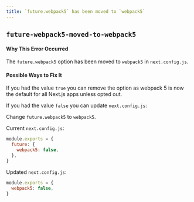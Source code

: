 ```yaml
---
title: `future.webpack5` has been moved to `webpack5`
---
```


## `future-webpack5-moved-to-webpack5`

#### Why This Error Occurred

The `future.webpack5` option has been moved to `webpack5` in `next.config.js`.

#### Possible Ways to Fix It

If you had the value `true` you can remove the option as webpack 5 is now the default for all Next.js apps unless opted out.

If you had the value `false` you can update `next.config.js`:

Change `future.webpack5` to `webpack5`.

Current `next.config.js`:

```js filename="next.config.js"
module.exports = {
  future: {
    webpack5: false,
  },
}
```

Updated `next.config.js`:

```js filename="next.config.js"
module.exports = {
  webpack5: false,
}
```

